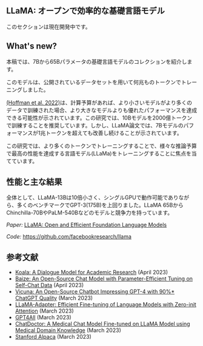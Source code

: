 ## LLaMA: オープンで効率的な基礎言語モデル

<Callout emoji="⚠️">
  このセクションは現在開発中です。
</Callout>




## What's new?

本稿では、7Bから65Bパラメータの基礎言語モデルのコレクションを紹介します。

このモデルは、公開されているデータセットを用いて何兆ものトークンでトレーニングしました。

[(Hoffman et al. 2022)](https://arxiv.org/abs/2203.15556)は、計算予算があれば、より小さいモデルがより多くのデータで訓練された場合、より大きなモデルよりも優れたパフォーマンスを達成できる可能性が示されています。この研究では、10Bモデルを2000億トークンで訓練することを推奨しています。しかし、LLaMA論文では、7Bモデルのパフォーマンスが1兆トークンを超えても改善し続けることが示されています。

<Screenshot src={LLAMA1} alt="LLAMA1" />

この研究では、より多くのトークンでトレーニングすることで、様々な推論予算で最高の性能を達成する言語モデル(LLaMa)をトレーニングすることに焦点を当てています。

## 性能と主な結果

全体として、LLaMA-13Bは10倍小さく、シングルGPUで動作可能でありながら、多くのベンチマークでGPT-3(175B)を上回りました。LLaMA 65BからChinchilla-70BやPaLM-540Bなどのモデルと競争力を持っています。


*Paper:* [LLaMA: Open and Efficient Foundation Language Models](https://arxiv.org/abs/2302.13971)

*Code:* https://github.com/facebookresearch/llama

## 参考文献

- [Koala: A Dialogue Model for Academic Research](https://bair.berkeley.edu/blog/2023/04/03/koala/) (April 2023)
- [Baize: An Open-Source Chat Model with Parameter-Efficient Tuning on Self-Chat Data](https://arxiv.org/abs/2304.01196) (April 2023)
- [Vicuna: An Open-Source Chatbot Impressing GPT-4 with 90%* ChatGPT Quality](https://vicuna.lmsys.org/) (March 2023)
- [LLaMA-Adapter: Efficient Fine-tuning of Language Models with Zero-init Attention](https://arxiv.org/abs/2303.16199) (March 2023)
- [GPT4All](https://github.com/nomic-ai/gpt4all) (March 2023)
- [ChatDoctor: A Medical Chat Model Fine-tuned on LLaMA Model using Medical Domain Knowledge](https://arxiv.org/abs/2303.14070) (March 2023)
- [Stanford Alpaca](https://github.com/tatsu-lab/stanford_alpaca) (March 2023)